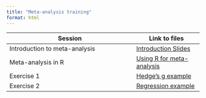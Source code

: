 ```yaml
---
title: "Meta-analysis training"
format: html
---
```


| Session | Link to files |
|-----------------------------------------------|-------------------------|
| Introduction to meta-analysis | [Introduction Slides](https://juno-evidence-alliance.github.io/JunoMATraining/Introduction_to_Meta-Analysis.html) |
| Meta-analysis in R | [Using R for meta-analysis](https://juno-evidence-alliance.github.io/JunoMATraining/Meta_analysis.html) |
| Exercise 1 | [Hedge's g example](https://juno-evidence-alliance.github.io/JunoMATraining/Meta-analysis_Exercise.html) |
| Exercise 2 | [Regression example](https://juno-evidence-alliance.github.io/JunoMATraining/Meta-Analysis_Exercise2.html) |
